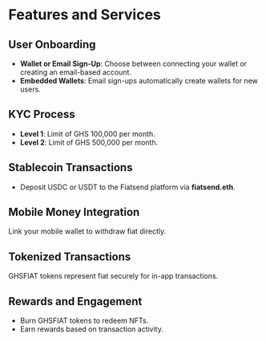 # Features and Services

## User Onboarding

- **Wallet or Email Sign-Up**: Choose between connecting your wallet or creating an email-based account.
- **Embedded Wallets**: Email sign-ups automatically create wallets for new users.

## KYC Process

- **Level 1**: Limit of GHS 100,000 per month.
- **Level 2**: Limit of GHS 500,000 per month.

## Stablecoin Transactions

- Deposit USDC or USDT to the Fiatsend platform via **fiatsend.eth**.

## Mobile Money Integration

Link your mobile wallet to withdraw fiat directly.

## Tokenized Transactions

GHSFIAT tokens represent fiat securely for in-app transactions.

## Rewards and Engagement

- Burn GHSFIAT tokens to redeem NFTs.
- Earn rewards based on transaction activity.
